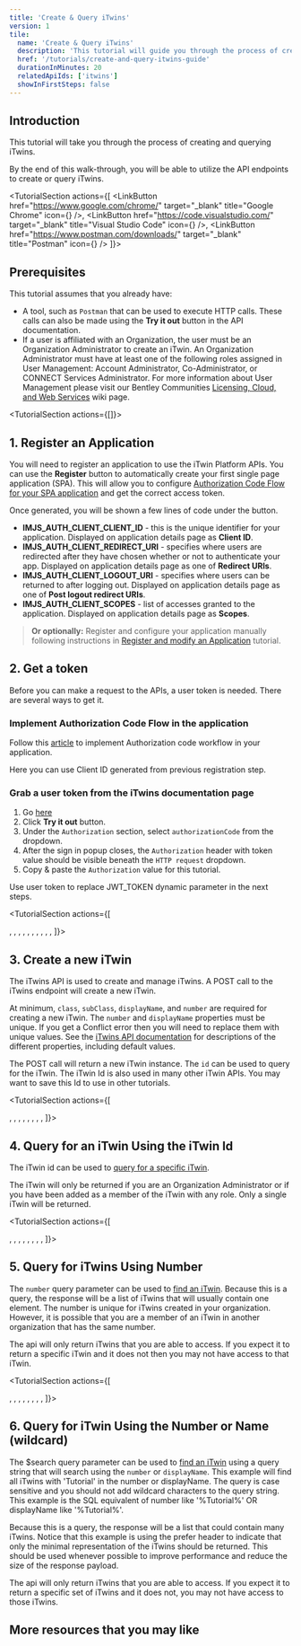 ```yaml
---
title: 'Create & Query iTwins'
version: 1
tile:
  name: 'Create & Query iTwins'
  description: 'This tutorial will guide you through the process of creating and querying iTwins'
  href: '/tutorials/create-and-query-itwins-guide'
  durationInMinutes: 20
  relatedApiIds: ['itwins']
  showInFirstSteps: false
---
```


<Introduction
  skillLevel="Basic"
  durationInMinutes="20">

## Introduction

This tutorial will take you through the process of creating and querying iTwins.

By the end of this walk-through, you will be able to utilize the API endpoints to create or query iTwins.

</Introduction>

<TutorialSection
  actions={[
    <LinkButton
      href="https://www.google.com/chrome/"
      target="_blank"
      title="Google Chrome"
      icon={<GoogleChromeIcon />}
    />,
    <LinkButton
      href="https://code.visualstudio.com/"
      target="_blank"
      title="Visual Studio Code"
      icon={<VSCodeIcon />}
    />,
    <LinkButton
      href="https://www.postman.com/downloads/"
      target="_blank"
      title="Postman"
      icon={<PostmanIcon />}
    />
  ]}>

## Prerequisites

This tutorial assumes that you already have:

- A tool, such as `Postman` that can be used to execute HTTP calls. These calls can also be made using the **Try it out** button in the API documentation.
- If a user is affiliated with an Organization, the user must be an Organization Administrator to create an iTwin. An Organization Administrator
  must have at least one of the following roles assigned in User Management: Account Administrator, Co-Administrator, or CONNECT Services Administrator. For more information about User Management please visit our Bentley Communities [Licensing, Cloud, and Web Services](https://bentleysystems.service-now.com/community?id=kb_article_view&sys_kb_id=1e5410491b7d8a90f3fc5287624bcb57) wiki page.

</TutorialSection>

<TutorialSection actions={[<CreateSPAButton tooltip="Register a basic SPA App for this tutorial" clientName="Create and Query iTwins tutorial"/>]}>

## 1. Register an Application

You will need to register an application to use the iTwin Platform APIs. You can use the **Register** button to automatically create your first single page application (SPA). This will allow you to configure [Authorization Code Flow for your SPA application](/apis/overview/authorization/#authorize-single-page-applications-spa-and-desktopmobile-applications-native) and get the correct access token.

Once generated, you will be shown a few lines of code under the button.

- **IMJS_AUTH_CLIENT_CLIENT_ID** - this is the unique identifier for your application. Displayed on application details page as **Client ID**.
- **IMJS_AUTH_CLIENT_REDIRECT_URI** - specifies where users are redirected after they have chosen whether or not to authenticate your app. Displayed on application details page as one of **Redirect URIs**.
- **IMJS_AUTH_CLIENT_LOGOUT_URI** - specifies where users can be returned to after logging out. Displayed on application details page as one of **Post logout redirect URIs**.
- **IMJS_AUTH_CLIENT_SCOPES** - list of accesses granted to the application. Displayed on application details page as **Scopes**.

> **Or optionally:** Register and configure your application manually following instructions in [Register and modify an Application](/tutorials/register-and-modify-application/) tutorial.

</TutorialSection>

<TutorialSection>

## 2. Get a token

Before you can make a request to the APIs, a user token is needed. There are several ways to get it.

### Implement Authorization Code Flow in the application

Follow this [article](/apis/overview/authorization/) to implement Authorization code workflow in your application.

<Alert type="informational">

Here you can use Client ID generated from previous registration step.

</Alert>

### Grab a user token from the iTwins documentation page

1. Go [here](/apis/itwins/operations/get-my-itwins/)
2. Click **Try it out** button.
3. Under the `Authorization` section, select `authorizationCode` from the dropdown.
4. After the sign in popup closes, the `Authorization` header with token value should be visible beneath the `HTTP request` dropdown.
5. Copy & paste the `Authorization` value for this tutorial.

<Alert type="informational">

Use user token to replace JWT_TOKEN dynamic parameter in the next steps.

</Alert>

</TutorialSection>

<TutorialSection actions={[
  <Title>Request Syntax</Title>,
  <CodeBlock
    language="http"
    code={`POST https://api.bentley.com/itwins/ HTTP/1.1`} />,
  <Title>Request Headers</Title>,
  <CodeBlock language="http" code={`Accept: application/vnd.bentley.itwin-platform.v1+json
Content-Type: application/json
Authorization: Bearer JWT_TOKEN`} />,
  <Title>Request Body</Title>,
  <CodeBlock language="json"
    code={`{
    "class": "Endeavor",
    "subClass": "Project",
    "type": "Construction Project",
    "number": "iTwin #",
    "displayName": "my iTwin 2",
    "dataCenterLocation": "East US",
    "status": "Active"
}`}
/>,
  <Title>Response Headers</Title>,
  <CodeBlock
    language="http"
    code={`HTTP/1.1 201 Created
content-length: 937
content-type: application/json
date: Thu, 24 Jun 2021 14:44:18 GMT
request-context: appId=cid-v1:7a353d36-9a8b-423e-965e-9d7f51324584
x-correlation-id: 5262b13f-394e-49b8-95ea-a5361d2513a3
x-itwinplatform-media-type: bentley.itwin-platform.v1
x-itwinplatform-region: East US`} />,
  <Title>Response Body</Title>,
  <CodeBlock language="json"
    code={`
    {
      "iTwin": {
          "id": "eb8ffd43-725c-4f9a-9cbd-3b38b4efe168",
          "class": "Endeavor",
          "subClass": "Project",
          "type": "Construction Project",
          "number": "ifdsafasdfa",
          "displayName": "fasfdasdaf",
          "dataCenterLocation": "East US",
          "status": "Active",
          "createdDateTime": "2022-06-09T17:26:11.13",
          "createdBy": "56c58c0c-28a9-4cd2-b50b-102e33b657f2"
      }
    }
    `}
/>,
]}>

## 3. Create a new iTwin

The iTwins API is used to create and manage iTwins. A POST call to the iTwins endpoint will create a new iTwin.

At minimum, `class`, `subClass`, `displayName`, and `number` are required for creating a new iTwin. The `number` and `displayName` properties must be unique. If you get a Conflict error then you will need to replace them with unique values. See the [iTwins API documentation](/apis/itwins/operations/create-itwin/) for descriptions of the different properties, including default values.

The POST call will return a new iTwin instance. The `id` can be used to query for the iTwin. The iTwin Id is also used in many other iTwin APIs. You may want to save this Id to use in other tutorials.

</TutorialSection>

<TutorialSection actions={[
  <Title>Request Syntax</Title>,
  <CodeBlock
    language="http"
    code={`GET https://api.bentley.com/itwins/083004cb-9cc1-4d1b-bc2a-d6329288200e HTTP/1.1`} />,
  <Title>Request Headers</Title>,
  <CodeBlock
    language="http"
    code={`Accept: application/vnd.bentley.itwin-platform.v1+json
Authorization: Bearer JWT_TOKEN`} />,
  <Title>Response Headers</Title>,
  <CodeBlock
    language="http"
    code={`HTTP/1.1 200 OK
content-length: 936
content-type: application/json
date: Thu, 24 Jun 2021 18:10:04 GMT
request-context: appId=cid-v1:7a353d36-9a8b-423e-965e-9d7f51324584
x-correlation-id: fed95960-ea7c-43b5-a9af-66ab5353d073
x-itwinplatform-media-type: bentley.itwin-platform.v1
x-itwinplatform-region: East US`} />,
  <Title>Response Body</Title>,
  <CodeBlock language="json"
    code={`{
    "iTwin": {
        "id": "da5be678-7404-4885-a622-eebf0ab29390",
        "class": "Endeavor",
        "subClass": "Project",
        "type": null,
        "number": "Test35353535",
        "displayName": "Test",
        "dataCenterLocation": "East US",
        "status": "Active",
        "createdDateTime": "2015-11-05T19:10:42.9712696",
        "createdBy": null
    }
}`}
/>,
]}>

## 4. Query for an iTwin Using the iTwin Id

The iTwin id can be used to [query for a specific iTwin](/apis/itwins/operations/get-itwin/).

The iTwin will only be returned if you are an Organization Administrator or if you have been added as a member of the iTwin with any role. Only a single iTwin will be returned.

</TutorialSection>

<TutorialSection actions={[
  <Title>Request Syntax</Title>,
  <CodeBlock
    language="http"
    code={`GET https://api.bentley.com/itwins/?number=PWCSDemoTest1 HTTP/1.1`} />,
  <Title>Request Headers</Title>,
  <CodeBlock
    language="http"
    code={`Prefer: return=representation
Accept: application/vnd.bentley.itwin-platform.v1+json
Authorization: Bearer JWT_TOKEN`} />,
  <Title>Response Headers</Title>,
  <CodeBlock
    language="http"
    code={`HTTP/1.1 200 OK
cache-control: must-revalidate, no-cache, private
content-encoding: gzip
content-type: application/json
date: Thu, 24 Jun 2021 18:20:43 GMT
request-context: appId=cid-v1:7a353d36-9a8b-423e-965e-9d7f51324584
x-correlation-id: dd4d68c9-614d-4d67-8e51-7147c18513f8
x-itwinplatform-media-type: bentley.itwin-platform.v1
x-itwinplatform-region: East US`} />,
  <Title>Response Body</Title>,
  <CodeBlock language="json"
    code={`{
    "iTwins": [{
        "id": "daf96c16-fb0a-4f94-90c5-667742cf35be",
        "class": "Endeavor",
        "subClass": "Project",
        "type": null,
        "number": "PWCSDemoTest1",
        "displayName": "PWCSDemoTest1",
        "dataCenterLocation": "East US",
        "status": "Active",
        "createdDateTime": "2016-01-27T11:44:06.2602325",
        "createdBy": null
    }],
    "_links": {
        "self": {
            "href": " https://api.bentley.com/itwins/?$skip=0&$top=100&subClass=Project&number=PWCSDemoTest1"
        }
    }
}`}
/>,
]}>

## 5. Query for iTwins Using Number

The `number` query parameter can be used to [find an iTwin](/apis/itwins/operations/my-itwins/). Because this is a query, the response will be a list of iTwins that will usually contain one element. The number is unique for iTwins created in your organization. However, it is possible that you are a member of an iTwin in another organization that has the same number.

The api will only return iTwins that you are able to access. If you expect it to return a specific iTwin and it does not then you may not have access to that iTwin.

</TutorialSection>

<TutorialSection actions={[
  <Title>Request Syntax</Title>,
  <CodeBlock
    language="http"
    code={`GET https://api.bentley.com/itwins/?$search=Tutorial HTTP/1.1`} />,
  <Title>Request Headers</Title>,
  <CodeBlock
    language="http"
    code={`Prefer: return=minimal
Accept: application/vnd.bentley.itwin-platform.v1+json
Authorization: Bearer JWT_TOKEN`} />,
  <Title>Response Headers</Title>,
  <CodeBlock
    language="http"
    code={`HTTP/1.1 200 OK
cache-control: must-revalidate, no-cache, private
content-encoding: gzip
content-type: application/json
date: Thu, 24 Jun 2021 18:40:47 GMT
request-context: appId=cid-v1:7a353d36-9a8b-423e-965e-9d7f51324584
x-correlation-id: 86bc760f-d0c4-4292-b72d-97a078ce1c7a
x-itwinplatform-media-type: bentley.itwin-platform.v1
x-itwinplatform-region: East US`} />,
  <Title>Response Body</Title>,
  <CodeBlock language="json"
    code={`{
    "iTwins": [{
        "id": "083004cb-9cc1-4d1b-bc2a-d6329288200e",
        "class": "Endeavor",
        "subClass": "Project",
        "type": null,
        "number": "Tutorial Project 123",
        "displayName": "Tutorial Sample Project",
        "dataCenterLocation": "East US",
        "status": "Active",
        "createdDateTime": "2021-06-24T14:44:19.33",
        "createdBy": "d27f4f7a-cf24-41fa-8044-c17eaaaccfb5"
    }, {
        "id": "0ed7a661-4b7f-44ce-b6c3-f0064bb14c70",
        "class": "Endeavor",
        "subClass": "Project",
        "type": null,
        "number": "Project A",
        "displayName": "A Tutorial Project",
        "dataCenterLocation": "East US",
        "status": "Active",
        "createdDateTime": "2021-06-24T18:48:34.127",
        "createdBy": "d27f4f7a-cf24-41fa-8044-c17eaaaccfb5"
    }, {
        "id": "bc29f384-bd93-48c9-ae6c-08cb36b40fb0",
        "class": "Endeavor",
        "subClass": "Project",
        "type": null,
        "number": "tutorial A",
        "displayName": "A Sample Project",
        "dataCenterLocation": "East US",
        "status": "Active",
        "createdDateTime": "2021-06-24T18:49:50.287",
        "createdBy": "d27f4f7a-cf24-41fa-8044-c17eaaaccfb5"
    }],
    "_links": {
        "self": {
            "href": " https://api.bentley.com/itwins/?$skip=0&$top=100&subClass=Project&$search=Tutorial"
        }
    }
}`}
/>,
]}>

## 6. Query for iTwin Using the Number or Name (wildcard)

The $search query parameter can be used to [find an iTwin](/apis/itwins/operations/my-itwins/) using a query string that will search using the `number` or `displayName`. This example will find all iTwins with 'Tutorial' in the number or displayName. The query is case sensitive and you should not add wildcard characters to the query string. This example is the SQL equivalent of number like '%Tutorial%' OR displayName like '%Tutorial%'.

Because this is a query, the response will be a list that could contain many iTwins. Notice that this example is using the prefer header to indicate that only the minimal representation of the iTwins should be returned. This should be used whenever possible to improve performance and reduce the size of the response payload.

The api will only return iTwins that you are able to access. If you expect it to return a specific set of iTwins and it does not, you may not have access to those iTwins.

</TutorialSection>

<ContinueLearningSection>

## More resources that you may like

<TileList>
  <LinkCard
    title="iTwin Sample App"
    href="https://github.com/itwin/itwin-api-sample-app"
    description="Sample application that uses the iTwins API to create, update and query for iTwins."
    isExternal={true}
  />
  <LinkCard
    title="Manage User Members on iTwins Guide"
    href="/tutorials/manage-user-members-on-itwins-guide"
    description="Tutorial for managing user members on your iTwins."
    isExternal={false}
  />
  <LinkCard
    title="Manage Group Members on iTwins Guide"
    href="/tutorials/manage-group-members-on-itwins-guide"
    description="Tutorial for managing group members on your iTwins."
    isExternal={false}
  />
</TileList>

</ContinueLearningSection>
